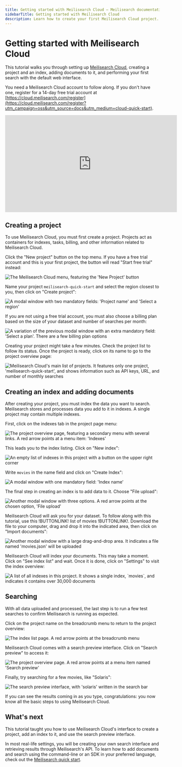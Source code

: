 ```yaml
---
title: Getting started with Meilisearch Cloud — Meilisearch documentation
sidebarTitle: Getting started with Meilisearch Cloud
description: Learn how to create your first Meilisearch Cloud project.
---
```


# Getting started with Meilisearch Cloud

This tutorial walks you through setting up [Meilisearch Cloud](https://meilisearch.com/cloud), creating a project and an index, adding documents to it, and performing your first search with the default web interface.

You need a Meilisearch Cloud account to follow along. If you don't have one, register for a 14-day free trial account at [https://cloud.meilisearch.com/register](https://cloud.meilisearch.com/register?utm_campaign=oss&utm_source=docs&utm_medium=cloud-quick-start).


<iframe
width="560"
height="315"
src="https://www.youtube.com/embed/KK2rV7i4IdI?si=F2DuOvzr7Du2jorz"
title="Getting started with Meilisearch Cloud"
frameborder="0"
allow="accelerometer; autoplay; clipboard-write; encrypted-media; gyroscope; picture-in-picture"
allowfullscreen
></iframe>


## Creating a project

To use Meilisearch Cloud, you must first create a project. Projects act as containers for indexes, tasks, billing, and other information related to Meilisearch Cloud.

Click the "New project" button on the top menu. If you have a free trial account and this is your first project, the button will read "Start free trial" instead:

<Frame>
  <img src="/assets/images/cloud-getting-started/1-new-project.png" alt="The Meilisearch Cloud menu, featuring the 'New Project' button" />
</Frame>

Name your project `meilisearch-quick-start` and select the region closest to you, then click on "Create project":

<Frame>
  <img src="/assets/images/cloud-getting-started/2-create-project.png" alt="A modal window with two mandatory fields: 'Project name' and 'Select a region'" />
</Frame>

If you are not using a free trial account, you must also choose a billing plan based on the size of your dataset and number of searches per month:

<Frame>
  <img src="/assets/images/cloud-getting-started/3-project-billing.png" alt="A variation of the previous modal window with an extra mandatory field: 'Select a plan'. There are a few billing plan options" />
</Frame>

Creating your project might take a few minutes. Check the project list to follow its status. Once the project is ready, click on its name to go to the project overview page:

<Frame>
  <img src="/assets/images/cloud-getting-started/4-project-list.png" alt="Meilisearch Cloud's main list of projects. It features only one project, 'meilisearch-quick-start', and shows information such as API keys, URL, and number of monthly searches" />
</Frame>

## Creating an index and adding documents

After creating your project, you must index the data you want to search. Meilisearch stores and processes data you add to it in indexes. A single project may contain multiple indexes.

First, click on the indexes tab in the project page menu:

<Frame>
  <img src="/assets/images/cloud-getting-started/5-project-page-menu-indexes.png" alt="The project overview page, featuring a secondary menu with several links. A red arrow points at a menu item: 'Indexes'" />
</Frame>

This leads you to the index listing. Click on "New index":

<Frame>
  <img src="/assets/images/cloud-getting-started/6-index-list-empty.png" alt="An empty list of indexes in this project with a button on the upper right corner" />
</Frame>

Write `movies` in the name field and click on "Create Index":

<Frame>
  <img src="/assets/images/cloud-getting-started/7-create-index.png" alt="A modal window with one mandatory field: 'Index name'" />
</Frame>

The final step in creating an index is to add data to it. Choose "File upload":

<Frame>
  <img src="/assets/images/cloud-getting-started/8-file-upload.png" alt="Another modal window with three options. A red arrow points at the chosen option, 'File upload'" />
</Frame>

Meilisearch Cloud will ask you for your dataset. To follow along with this tutorial, use this !BUTTONLINK! list of movies !BUTTONLINK!. Download the file to your computer, drag and drop it into the indicated area, then click on "Import documents":

<Frame>
  <img src="/assets/images/cloud-getting-started/9-data-import.png" alt="Another modal window with a large drag-and-drop area. It indicates a file named 'movies.json' will be uploaded" />
</Frame>

Meilisearch Cloud will index your documents. This may take a moment. Click on "See index list" and wait. Once it is done, click on "Settings" to visit the index overview:

<Frame>
  <img src="/assets/images/cloud-getting-started/10-index-list-filled.png" alt="A list of all indexes in this project. It shows a single index, `movies`, and indicates it contains over 30,000 documents" />
</Frame>

## Searching

With all data uploaded and processed, the last step is to run a few test searches to confirm Meilisearch is running as expected.

Click on the project name on the breadcrumb menu to return to the project overview:

<Frame>
  <img src="/assets/images/cloud-getting-started/11-index-list-breadcrumb.png" alt="The index list page. A red arrow points at the breadcrumb menu" />
</Frame>

Meilisearch Cloud comes with a search preview interface. Click on "Search preview" to access it:

<Frame>
  <img src="/assets/images/cloud-getting-started/12-project-page-url.png" alt="The project overview page. A red arrow points at a menu item named 'Search preview'" />
</Frame>

Finally, try searching for a few movies, like "Solaris":

<Frame>
  <img src="/assets/images/cloud-getting-started/13-search-preview.png" alt="The search preview interface, with 'solaris' written in the search bar" />
</Frame>

If you can see the results coming in as you type, congratulations: you now know all the basic steps to using Meilisearch Cloud.

## What's next

This tutorial taught you how to use Meilisearch Cloud's interface to create a project, add an index to it, and use the search preview interface.

In most real-life settings, you will be creating your own search interface and retrieving results through Meilisearch's API. To learn how to add documents and search using the command-line or an SDK in your preferred language, check out the [Meilisearch quick start](/learn/self_hosted/getting_started_with_self_hosted_meilisearch).
